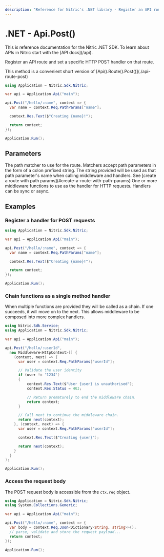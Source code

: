```yaml
---
description: "Reference for Nitric's .NET library - Register an API route and set a specific HTTP POST handler on that route."
---
```


# .NET - Api.Post()

<Note>
  This is reference documentation for the Nitric .NET SDK. To learn about APIs
  in Nitric start with the [API docs](/api).
</Note>

Register an API route and set a specific HTTP POST handler on that route.

<Note>
  This method is a convenient short version of
  [Api().Route().Post()](./api-route-post)
</Note>

```csharp
using Application = Nitric.Sdk.Nitric;

var api = Application.Api("main");

api.Post("/hello/:name", context => {
  var name = context.Req.PathParams["name"];

  context.Res.Text($"Creating {name}!");

  return context;
});

Application.Run();
```

## Parameters

<Properties>
  <Property name="match" type="string" required>
    The path matcher to use for the route. Matchers accept path parameters in
    the form of a colon prefixed string. The string provided will be used as
    that path parameter's name when calling middleware and handlers. See [create
    a route with path params](#create-a-route-with-path-params)
  </Property>
  <Property
    name="...middleware"
    type="Middleware&lt;HttpContext&gt; or Func&lt;HttpContext, HttpContext&gt;"
    required
  >
    One or more middleware functions to use as the handler for HTTP requests.
    Handlers can be sync or async.
  </Property>
</Properties>

## Examples

### Register a handler for POST requests

```csharp
using Application = Nitric.Sdk.Nitric;

var api = Application.Api("main");

api.Post("/hello/:name", context => {
  var name = context.Req.PathParams["name"];

  context.Res.Text($"Creating {name}!");

  return context;
});

Application.Run();
```

### Chain functions as a single method handler

When multiple functions are provided they will be called as a chain. If one succeeds, it will move on to the next. This allows middleware to be composed into more complex handlers.

```csharp
using Nitric.Sdk.Service;
using Application = Nitric.Sdk.Nitric;

var api = Application.Api("main");

api.Post("/hello/:userId",
  new Middleware<HttpContext>[] {
    (context, next) => {
      var user = context.Req.PathParams["userId"];

      // Validate the user identity
      if (user != "1234")
      {
          context.Res.Text($"User {user} is unauthorised");
          context.Res.Status = 403;

          // Return prematurely to end the middleware chain.
          return context;
      }

      // Call next to continue the middleware chain.
      return next(context);
    }, (context, next) => {
      var user = context.Req.PathParams["userId"];

      context.Res.Text($"Creating {user}");

      return next(context);
    }
  }
);

Application.Run();
```

### Access the request body

The POST request body is accessible from the `ctx.req` object.

```csharp
using Application = Nitric.Sdk.Nitric;
using System.Collections.Generic;

var api = Application.Api("main");

api.Post("/hello/:name", context => {
  var body = context.Req.Json<Dictionary<string, string>>();
  // parse, validate and store the request payload...
  return context;
});

Application.Run();
```

